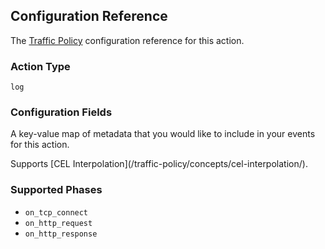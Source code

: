 ## Configuration Reference

The [Traffic Policy](/traffic-policy/) configuration
reference for this action.

### Action Type

`log`

### Configuration Fields

<Config>
	<ConfigField
		title="metadata"
		type="map[string]any"
		required={true}
		cel={true}
	>
		<p>
			A key-value map of metadata that you would like to include in your events
			for this action.
		</p>
		<p>
			Supports [CEL Interpolation](/traffic-policy/concepts/cel-interpolation/).
		</p>
	</ConfigField>
</Config>

### Supported Phases

- `on_tcp_connect`
- `on_http_request`
- `on_http_response`
